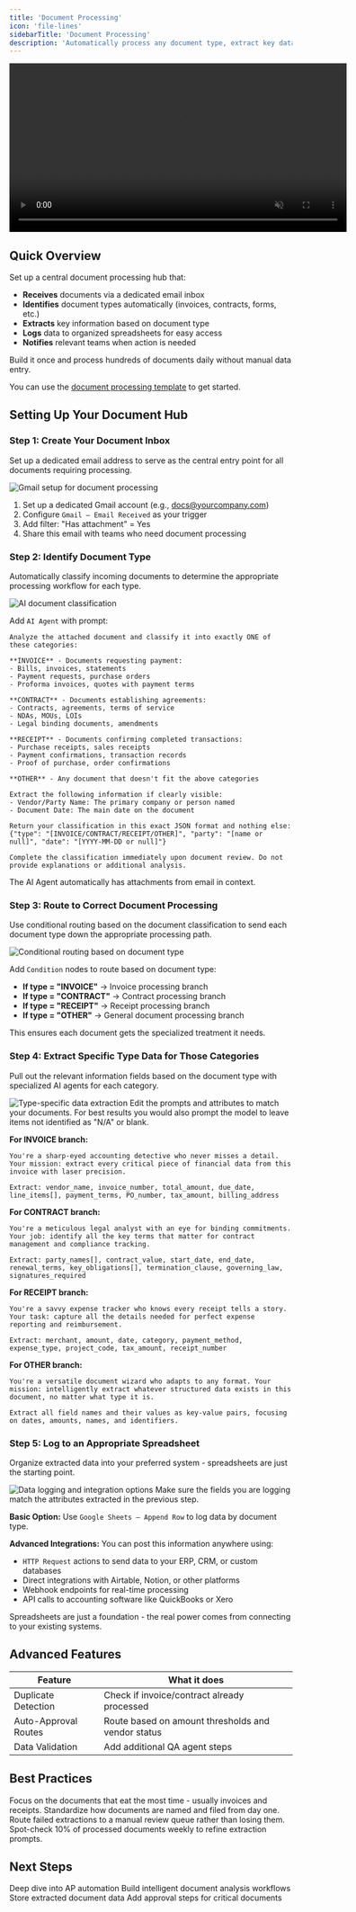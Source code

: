 ```yaml
---
title: 'Document Processing'
icon: 'file-lines'
sidebarTitle: 'Document Processing'
description: 'Automatically process any document type, extract key data, and organize information across your systems.'
---
```


<div style={{ display: 'flex', justifyContent: 'center', margin: '2rem 0' }}>
  <div className="video-card">
    <video
      src="/lindy-brand-assets/ops_document_processing.mp4"
      width="600"
      autoPlay
      muted
      loop
      playsInline
      style={{ display: 'block', width: '100%', borderRadius: '16px' }}
    />
  </div>
</div>

## Quick Overview

Set up a central document processing hub that:

- **Receives** documents via a dedicated email inbox
- **Identifies** document types automatically (invoices, contracts, forms, etc.)
- **Extracts** key information based on document type
- **Logs** data to organized spreadsheets for easy access
- **Notifies** relevant teams when action is needed

Build it once and process hundreds of documents daily without manual data entry.

You can use the [document processing template](https://chat.lindy.ai/home/?templateId=6875d1d5423a619119d0d417) to get started.

## Setting Up Your Document Hub

### Step 1: Create Your Document Inbox

Set up a dedicated email address to serve as the central entry point for all documents requiring processing.

<Frame>
  <img src="/lindy-brand-assets/doc-processor-trigger.png" alt="Gmail setup for document processing" />
</Frame>

1. Set up a dedicated Gmail account (e.g., docs@yourcompany.com)
2. Configure `Gmail – Email Received` as your trigger
3. Add filter: "Has attachment" = Yes
4. Share this email with teams who need document processing

### Step 2: Identify Document Type

Automatically classify incoming documents to determine the appropriate processing workflow for each type.

<Frame>
  <img src="/lindy-brand-assets/doc-processor-classify.png" alt="AI document classification" />
</Frame>

Add `AI Agent` with prompt:

```
Analyze the attached document and classify it into exactly ONE of these categories:

**INVOICE** - Documents requesting payment:
- Bills, invoices, statements
- Payment requests, purchase orders
- Proforma invoices, quotes with payment terms

**CONTRACT** - Documents establishing agreements:
- Contracts, agreements, terms of service
- NDAs, MOUs, LOIs
- Legal binding documents, amendments

**RECEIPT** - Documents confirming completed transactions:
- Purchase receipts, sales receipts
- Payment confirmations, transaction records
- Proof of purchase, order confirmations

**OTHER** - Any document that doesn't fit the above categories

Extract the following information if clearly visible:
- Vendor/Party Name: The primary company or person named
- Document Date: The main date on the document

Return your classification in this exact JSON format and nothing else:
{"type": "[INVOICE/CONTRACT/RECEIPT/OTHER]", "party": "[name or null]", "date": "[YYYY-MM-DD or null]"}

Complete the classification immediately upon document review. Do not provide explanations or additional analysis.
```

<Tip>
The AI Agent automatically has attachments from email in context.
</Tip>

### Step 3: Route to Correct Document Processing

Use conditional routing based on the document classification to send each document type down the appropriate processing path.

<Frame>
  <img src="/lindy-brand-assets/doc-processor-conditions.png" alt="Conditional routing based on document type" />
</Frame>

Add `Condition` nodes to route based on document type:
- **If type = "INVOICE"** → Invoice processing branch
- **If type = "CONTRACT"** → Contract processing branch  
- **If type = "RECEIPT"** → Receipt processing branch
- **If type = "OTHER"** → General document processing branch

This ensures each document gets the specialized treatment it needs.

### Step 4: Extract Specific Type Data for Those Categories

Pull out the relevant information fields based on the document type with specialized AI agents for each category.

<Frame>
  <img src="/lindy-brand-assets/doc-processor-extract.png" alt="Type-specific data extraction" />
</Frame>

<Tip>
Edit the prompts and attributes to match your documents. For best results you would also prompt the model to leave items not identified as "N/A" or blank.
</Tip>

**For INVOICE branch:**
```
You're a sharp-eyed accounting detective who never misses a detail. Your mission: extract every critical piece of financial data from this invoice with laser precision.

Extract: vendor_name, invoice_number, total_amount, due_date, 
line_items[], payment_terms, PO_number, tax_amount, billing_address
```

**For CONTRACT branch:**
```
You're a meticulous legal analyst with an eye for binding commitments. Your job: identify all the key terms that matter for contract management and compliance tracking.

Extract: party_names[], contract_value, start_date, end_date,
renewal_terms, key_obligations[], termination_clause, governing_law, signatures_required
```

**For RECEIPT branch:**
```
You're a savvy expense tracker who knows every receipt tells a story. Your task: capture all the details needed for perfect expense reporting and reimbursement.

Extract: merchant, amount, date, category, payment_method,
expense_type, project_code, tax_amount, receipt_number
```

**For OTHER branch:**
```
You're a versatile document wizard who adapts to any format. Your mission: intelligently extract whatever structured data exists in this document, no matter what type it is.

Extract all field names and their values as key-value pairs, focusing on dates, amounts, names, and identifiers.
```

### Step 5: Log to an Appropriate Spreadsheet

Organize extracted data into your preferred system - spreadsheets are just the starting point.

<Frame>
  <img src="/lindy-brand-assets/doc-processor-log.png" alt="Data logging and integration options" />
</Frame>

<Warning>
Make sure the fields you are logging match the attributes extracted in the previous step.
</Warning>

**Basic Option:** Use `Google Sheets – Append Row` to log data by document type.

**Advanced Integrations:** You can post this information anywhere using:
- `HTTP Request` actions to send data to your ERP, CRM, or custom databases
- Direct integrations with Airtable, Notion, or other platforms
- Webhook endpoints for real-time processing
- API calls to accounting software like QuickBooks or Xero

Spreadsheets are just a foundation - the real power comes from connecting to your existing systems.

## Advanced Features

| Feature | What it does |
|---------|--------------|
| Duplicate Detection | Check if invoice/contract already processed |
| Auto-Approval Routes | Route based on amount thresholds and vendor status |
| Data Validation | Add additional QA agent steps |

## Best Practices

<AccordionGroup>
  <Accordion title="Start with High-Volume Doc Types">
    Focus on the documents that eat the most time - usually invoices and receipts.
  </Accordion>
  
  <Accordion title="Create Clear Naming Conventions">
    Standardize how documents are named and filed from day one.
  </Accordion>
  
  <Accordion title="Set Up Error Handling">
    Route failed extractions to a manual review queue rather than losing them.
  </Accordion>
  
  <Accordion title="Regular Accuracy Audits">
    Spot-check 10% of processed documents weekly to refine extraction prompts.
  </Accordion>
</AccordionGroup>

## Next Steps

<CardGroup cols={2}>
  <Card title="Invoice Processing" href="/use-cases/finance/invoice-processing" icon="file-lines">
    Deep dive into AP automation
  </Card>
  <Card title="AI Agents" href="/fundamentals/lindy-101/ai-agents" icon="brain-circuit">
    Build intelligent document analysis workflows
  </Card>
  <Card title="Knowledge Base" href="/fundamentals/lindy-101/knowledge-base" icon="database">
    Store extracted document data
  </Card>
  <Card title="Human in the Loop" href="/testing/human-in-the-loop" icon="square-user">
    Add approval steps for critical documents
  </Card>
</CardGroup>